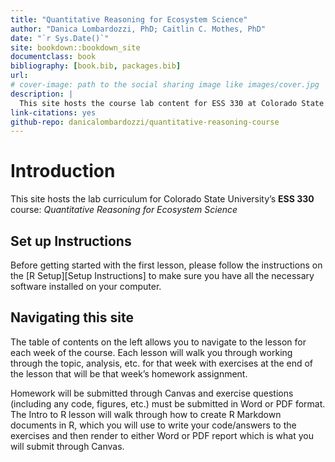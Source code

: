 ```yaml
---
title: "Quantitative Reasoning for Ecosystem Science"
author: "Danica Lombardozzi, PhD; Caitlin C. Mothes, PhD"
date: "`r Sys.Date()`"
site: bookdown::bookdown_site
documentclass: book
bibliography: [book.bib, packages.bib]
url: 
# cover-image: path to the social sharing image like images/cover.jpg
description: |
  This site hosts the course lab content for ESS 330 at Colorado State University.
link-citations: yes
github-repo: danicalombardozzi/quantitative-reasoning-course
---
```


# Introduction

This site hosts the lab curriculum for Colorado State University's **ESS 330** course: *Quantitative Reasoning for Ecosystem Science*

## Set up Instructions {.unnumbered}

Before getting started with the first lesson, please follow the instructions on the [R Setup][Setup Instructions] to make sure you have all the necessary software installed on your computer.

## Navigating this site {.unnumbered}

The table of contents on the left allows you to navigate to the lesson for each week of the course. Each lesson will walk you through working through the topic, analysis, etc. for that week with exercises at the end of the lesson that will be that week's homework assignment.

Homework will be submitted through Canvas and exercise questions (including any code, figures, etc.) must be submitted in Word or PDF format. The Intro to R lesson will walk through how to create R Markdown documents in R, which you will use to write your code/answers to the exercises and then render to either Word or PDF report which is what you will submit through Canvas.
